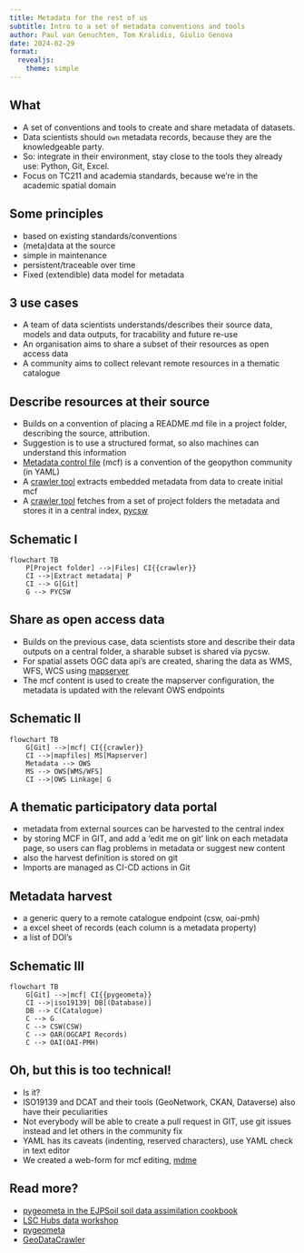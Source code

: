 ```yaml
---
title: Metadata for the rest of us
subtitle: Intro to a set of metadata conventions and tools
author: Paul van Genuchten, Tom Kralidis, Giulio Genova
date: 2024-02-29
format:
  revealjs: 
    theme: simple
---
```


## What 

- A set of conventions and tools to create and share metadata of datasets.
- Data scientists should `own` metadata records, because they are the knowledgeable party.
- So: integrate in their environment, stay close to the tools they already use: Python, Git, Excel.
- Focus on TC211 and academia standards, because we're in the academic spatial domain

## Some principles

- based on existing standards/conventions 
- (meta)data at the source
- simple in maintenance
- persistent/traceable over time
- Fixed (extendible) data model for metadata 

## 3 use cases

- A team of data scientists understands/describes their source data, models and data outputs, for tracability and future re-use 
- An organisation aims to share a subset of their resources as open access data
- A community aims to collect relevant remote resources in a thematic catalogue

## Describe resources at their source

- Builds on a convention of placing a README.md file in a project folder, describing the source, attribution. 
- Suggestion is to use a structured format, so also machines can understand this information
- [Metadata control file](https://geopython.github.io/pygeometa/reference/mcf/) (mcf) is a convention of the geopython community (in YAML)
- A [crawler tool](https://pypi.org/project/geodatacrawler/)
extracts embedded metadata from data to create initial mcf
- A [crawler tool](https://pypi.org/project/geodatacrawler/) fetches from a set of project folders the metadata and stores it in a central index, [pycsw](https://pycsw.org)

## Schematic I

```mermaid
flowchart TB
    P[Project folder] -->|Files| CI{{crawler}}
    CI -->|Extract metadata| P
    CI --> G[Git] 
    G --> PYCSW
```

## Share as open access data

- Builds on the previous case, data scientists store and describe their data outputs on a central folder, a sharable subset is shared via pycsw.
- For spatial assets OGC data api's are created, sharing the data as WMS, WFS, WCS using [mapserver](https://mapserver.org)
- The mcf content is used to create the mapserver configuration, the metadata is updated with the relevant OWS endpoints


## Schematic II

```mermaid
flowchart TB
    G[Git] -->|mcf| CI{{crawler}} 
    CI -->|mapfiles| MS[Mapserver]
    Metadata --> OWS
    MS --> OWS[WMS/WFS]
    CI -->|OWS Linkage| G
```

## A thematic participatory data portal

- metadata from external sources can be harvested to the central index 
- by storing MCF in GIT, and add a 'edit me on git' link on each metadata page, so users can flag problems in metadata or suggest new content
- also the harvest definition is stored on git
- Imports are managed as CI-CD actions in Git

## Metadata harvest

- a generic query to a remote catalogue endpoint (csw, oai-pmh)
- a excel sheet of records (each column is a metadata property)
- a list of DOI's

## Schematic III

```mermaid
flowchart TB
    G[Git] -->|mcf| CI{{pygeometa}} 
    CI -->|iso19139| DB[(Database)]
    DB --> C(Catalogue)
    C --> G
    C --> CSW(CSW)
    C --> OAR(OGCAPI Records)
    C --> OAI(OAI-PMH)
```

## Oh, but this is too technical!

- Is it?
- ISO19139 and DCAT and their tools (GeoNetwork, CKAN, Dataverse) also have their peculiarities
- Not everybody will be able to create a pull request in GIT, use git issues instead and let others in the community fix
- YAML has its caveats (indenting, reserved characters), use YAML check in text editor
- We created a web-form for mcf editing, [mdme](https://osgeo.github.io/mdme)


## Read more?

- [pygeometa in the EJPSoil soil data assimilation cookbook](https://ejpsoil.github.io/soildata-assimilation-guidance/cookbook/pygeometa.html)
- [LSC Hubs data workshop](https://lsc-hubs.github.io/hub-core/docs/developer/tutorial-data-management/)
- [pygeometa](https://geopython.github.io/pygeometa)
- [GeoDataCrawler](https://pypi.org/project/geodatacrawler)
